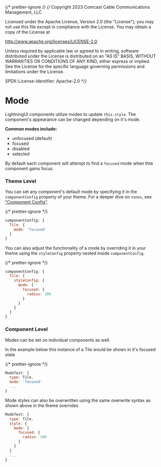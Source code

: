 ﻿{/* prettier-ignore */}
{/*
Copyright 2023 Comcast Cable Communications Management, LLC

Licensed under the Apache License, Version 2.0 (the "License");
you may not use this file except in compliance with the License.
You may obtain a copy of the License at

http://www.apache.org/licenses/LICENSE-2.0

Unless required by applicable law or agreed to in writing, software
distributed under the License is distributed on an "AS IS" BASIS,
WITHOUT WARRANTIES OR CONDITIONS OF ANY KIND, either express or implied.
See the License for the specific language governing permissions and
limitations under the License.

SPDX-License-Identifier: Apache-2.0
\*/}


<Meta title="Docs / Theming / Modes" />

# Mode

LightningUI components utilize modes to update `this.style`. The component's appearance can be changed depending on it's mode.

**Common modes include:**

- unfocused (default)
- focused
- disabled
- selected

By default each component will attempt to find a `focused` mode when thte component gains focus.

### Theme Level

You can set any component's default mode by specifying it in the `componentConfig` property of your theme. For a deeper dive on `tones`, see ["Component Config"](?path=/docs/docs-theming-component-config--docs).

{/* prettier-ignore */}
```js 
componentConfig: {
  Tile: {
    mode: 'focused'
  }
}
```

You can also adjust the functionality of a mode by overriding it in your theme using the `styleConfig` property nested inside `componentConfig`.

{/* prettier-ignore */}
```js
componentConfig: {
  Tile: {
    styleConfig: {
      mode: {
        focused: {
          radius: 100
        }
      }
    }
  }
}
```

### Component Level

Modes can be set on individual components as well.

In the example below this instance of a Tile would be shown in it's focused state

{/* prettier-ignore */}
```js
ModeTest: {
  type: Tile,
  mode: 'focused'
  ...
}
```

Mode styles can also be overwritten using the same overwrite syntax as shown above in the theme overrides

```js
ModeTest: {
  type: Tile,
  style: {
    mode: {
      focused: {
        radius: 100
      }
    }
  }
  ...
}
```
